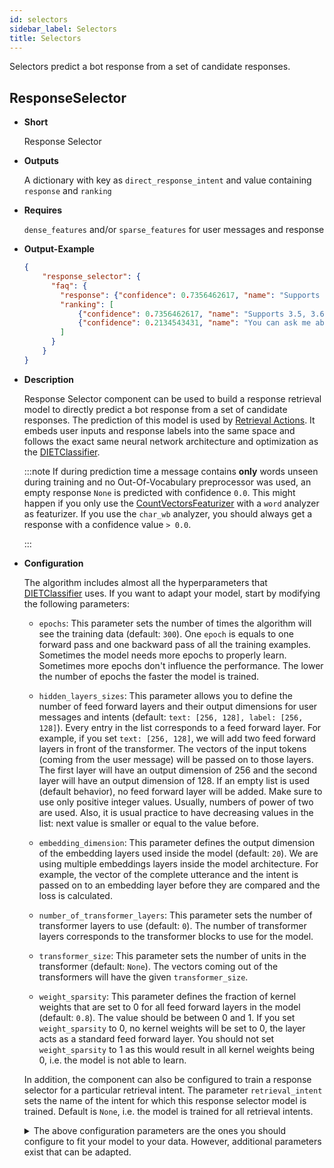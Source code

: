 ```yaml
---
id: selectors
sidebar_label: Selectors
title: Selectors
---
```


Selectors predict a bot response from a set of candidate responses.


## ResponseSelector


* **Short**

  Response Selector



* **Outputs**

  A dictionary with key as `direct_response_intent` and value containing `response` and `ranking`



* **Requires**

  `dense_features` and/or `sparse_features` for user messages and response



* **Output-Example**

  ```json
  {
      "response_selector": {
        "faq": {
          "response": {"confidence": 0.7356462617, "name": "Supports 3.5, 3.6 and 3.7, recommended version is 3.6"},
          "ranking": [
              {"confidence": 0.7356462617, "name": "Supports 3.5, 3.6 and 3.7, recommended version is 3.6"},
              {"confidence": 0.2134543431, "name": "You can ask me about how to get started"}
          ]
        }
      }
  }
  ```



* **Description**

  Response Selector component can be used to build a response retrieval model to directly predict a bot response from
  a set of candidate responses. The prediction of this model is used by [Retrieval Actions](../retrieval-actions).
  It embeds user inputs and response labels into the same space and follows the exact same
  neural network architecture and optimization as the [DIETClassifier](../components/intent-classifiers.mdx#dietclassifier).

  :::note
  If during prediction time a message contains **only** words unseen during training
  and no Out-Of-Vocabulary preprocessor was used, an empty response `None` is predicted with confidence
  `0.0`. This might happen if you only use the [CountVectorsFeaturizer](../components/featurizers.mdx#countvectorsfeaturizer) with a `word` analyzer
  as featurizer. If you use the `char_wb` analyzer, you should always get a response with a confidence
  value `> 0.0`.

  :::



* **Configuration**

  The algorithm includes almost all the hyperparameters that [DIETClassifier](../components/intent-classifiers.mdx#dietclassifier) uses.
  If you want to adapt your model, start by modifying the following parameters:

  * `epochs`:
    This parameter sets the number of times the algorithm will see the training data (default: `300`).
    One `epoch` is equals to one forward pass and one backward pass of all the training examples.
    Sometimes the model needs more epochs to properly learn.
    Sometimes more epochs don't influence the performance.
    The lower the number of epochs the faster the model is trained.

  * `hidden_layers_sizes`:
    This parameter allows you to define the number of feed forward layers and their output
    dimensions for user messages and intents (default: `text: [256, 128], label: [256, 128]`).
    Every entry in the list corresponds to a feed forward layer.
    For example, if you set `text: [256, 128]`, we will add two feed forward layers in front of
    the transformer. The vectors of the input tokens (coming from the user message) will be passed on to those
    layers. The first layer will have an output dimension of 256 and the second layer will have an output
    dimension of 128. If an empty list is used (default behavior), no feed forward layer will be
    added.
    Make sure to use only positive integer values. Usually, numbers of power of two are used.
    Also, it is usual practice to have decreasing values in the list: next value is smaller or equal to the
    value before.

  * `embedding_dimension`:
    This parameter defines the output dimension of the embedding layers used inside the model (default: `20`).
    We are using multiple embeddings layers inside the model architecture.
    For example, the vector of the complete utterance and the intent is passed on to an embedding layer before
    they are compared and the loss is calculated.

  * `number_of_transformer_layers`:
    This parameter sets the number of transformer layers to use (default: `0`).
    The number of transformer layers corresponds to the transformer blocks to use for the model.

  * `transformer_size`:
    This parameter sets the number of units in the transformer (default: `None`).
    The vectors coming out of the transformers will have the given `transformer_size`.

  * `weight_sparsity`:
    This parameter defines the fraction of kernel weights that are set to 0 for all feed forward layers
    in the model (default: `0.8`). The value should be between 0 and 1. If you set `weight_sparsity`
    to 0, no kernel weights will be set to 0, the layer acts as a standard feed forward layer. You should not
    set `weight_sparsity` to 1 as this would result in all kernel weights being 0, i.e. the model is not able
    to learn.

  In addition, the component can also be configured to train a response selector for a particular retrieval intent.
  The parameter `retrieval_intent` sets the name of the intent for which this response selector model is trained.
  Default is `None`, i.e. the model is trained for all retrieval intents.

  <details>
    <summary>
      The above configuration parameters are the ones you should configure to fit your model to your data.
      However, additional parameters exist that can be adapted.
    </summary>

    ```
    +---------------------------------+-------------------+--------------------------------------------------------------+
    | Parameter                       | Default Value     | Description                                                  |
    +=================================+===================+==============================================================+
    | hidden_layers_sizes             | text: [256, 128]  | Hidden layer sizes for layers before the embedding layers    |
    |                                 | label: [256, 128] | for user messages and labels. The number of hidden layers is |
    |                                 |                   | equal to the length of the corresponding.                    |
    +---------------------------------+-------------------+--------------------------------------------------------------+
    | share_hidden_layers             | False             | Whether to share the hidden layer weights between user       |
    |                                 |                   | messages and labels.                                         |
    +---------------------------------+-------------------+--------------------------------------------------------------+
    | transformer_size                | None              | Number of units in transformer.                              |
    +---------------------------------+-------------------+--------------------------------------------------------------+
    | number_of_transformer_layers    | 0                 | Number of transformer layers.                                |
    +---------------------------------+-------------------+--------------------------------------------------------------+
    | number_of_attention_heads       | 4                 | Number of attention heads in transformer.                    |
    +---------------------------------+-------------------+--------------------------------------------------------------+
    | use_key_relative_attention      | False             | If 'True' use key relative embeddings in attention.          |
    +---------------------------------+-------------------+--------------------------------------------------------------+
    | use_value_relative_attention    | False             | If 'True' use value relative embeddings in attention.        |
    +---------------------------------+-------------------+--------------------------------------------------------------+
    | max_relative_position           | None              | Maximum position for relative embeddings.                    |
    +---------------------------------+-------------------+--------------------------------------------------------------+
    | unidirectional_encoder          | False             | Use a unidirectional or bidirectional encoder.               |
    +---------------------------------+-------------------+--------------------------------------------------------------+
    | batch_size                      | [64, 256]         | Initial and final value for batch sizes.                     |
    |                                 |                   | Batch size will be linearly increased for each epoch.        |
    +---------------------------------+-------------------+--------------------------------------------------------------+
    | batch_strategy                  | "balanced"        | Strategy used when creating batches.                         |
    |                                 |                   | Can be either 'sequence' or 'balanced'.                      |
    +---------------------------------+-------------------+--------------------------------------------------------------+
    | epochs                          | 300               | Number of epochs to train.                                   |
    +---------------------------------+-------------------+--------------------------------------------------------------+
    | random_seed                     | None              | Set random seed to any 'int' to get reproducible results.    |
    +---------------------------------+-------------------+--------------------------------------------------------------+
    | learning_rate                   | 0.001             | Initial learning rate for the optimizer.                     |
    +---------------------------------+-------------------+--------------------------------------------------------------+
    | embedding_dimension             | 20                | Dimension size of embedding vectors.                         |
    +---------------------------------+-------------------+--------------------------------------------------------------+
    | dense_dimension                 | text: 512         | Dense dimension for sparse features to use if no dense       |
    |                                 | label: 512        | features are present.                                        |
    +---------------------------------+-------------------+--------------------------------------------------------------+
    | concat_dimension                | text: 512         | Concat dimension for sequence and sentence features.         |
    |                                 | label: 512        |                                                              |
    +---------------------------------+-------------------+--------------------------------------------------------------+
    | number_of_negative_examples     | 20                | The number of incorrect labels. The algorithm will minimize  |
    |                                 |                   | their similarity to the user input during training.          |
    +---------------------------------+-------------------+--------------------------------------------------------------+
    | similarity_type                 | "auto"            | Type of similarity measure to use, either 'auto' or 'cosine' |
    |                                 |                   | or 'inner'.                                                  |
    +---------------------------------+-------------------+--------------------------------------------------------------+
    | loss_type                       | "softmax"         | The type of the loss function, either 'softmax' or 'margin'. |
    +---------------------------------+-------------------+--------------------------------------------------------------+
    | ranking_length                  | 10                | Number of top actions to normalize scores for loss type      |
    |                                 |                   | 'softmax'. Set to 0 to turn off normalization.               |
    +---------------------------------+-------------------+--------------------------------------------------------------+
    | maximum_positive_similarity     | 0.8               | Indicates how similar the algorithm should try to make       |
    |                                 |                   | embedding vectors for correct labels.                        |
    |                                 |                   | Should be 0.0 < ... < 1.0 for 'cosine' similarity type.      |
    +---------------------------------+-------------------+--------------------------------------------------------------+
    | maximum_negative_similarity     | -0.4              | Maximum negative similarity for incorrect labels.            |
    |                                 |                   | Should be -1.0 < ... < 1.0 for 'cosine' similarity type.     |
    +---------------------------------+-------------------+--------------------------------------------------------------+
    | use_maximum_negative_similarity | True              | If 'True' the algorithm only minimizes maximum similarity    |
    |                                 |                   | over incorrect intent labels, used only if 'loss_type' is    |
    |                                 |                   | set to 'margin'.                                             |
    +---------------------------------+-------------------+--------------------------------------------------------------+
    | scale_loss                      | True              | Scale loss inverse proportionally to confidence of correct   |
    |                                 |                   | prediction.                                                  |
    +---------------------------------+-------------------+--------------------------------------------------------------+
    | regularization_constant         | 0.002             | The scale of regularization.                                 |
    +---------------------------------+-------------------+--------------------------------------------------------------+
    | negative_margin_scale           | 0.8               | The scale of how important is to minimize the maximum        |
    |                                 |                   | similarity between embeddings of different labels.           |
    +---------------------------------+-------------------+--------------------------------------------------------------+
    | weight_sparsity                 | 0.8               | Sparsity of the weights in dense layers.                     |
    |                                 |                   | Value should be between 0 and 1.                             |
    +---------------------------------+-------------------+--------------------------------------------------------------+
    | drop_rate                       | 0.2               | Dropout rate for encoder. Value should be between 0 and 1.   |
    |                                 |                   | The higher the value the higher the regularization effect.   |
    +---------------------------------+-------------------+--------------------------------------------------------------+
    | drop_rate_attention             | 0.0               | Dropout rate for attention. Value should be between 0 and 1. |
    |                                 |                   | The higher the value the higher the regularization effect.   |
    +---------------------------------+-------------------+--------------------------------------------------------------+
    | use_sparse_input_dropout        | False             | If 'True' apply dropout to sparse input tensors.             |
    +---------------------------------+-------------------+--------------------------------------------------------------+
    | use_dense_input_dropout         | False             | If 'True' apply dropout to dense input tensors.              |
    +---------------------------------+-------------------+--------------------------------------------------------------+
    | evaluate_every_number_of_epochs | 20                | How often to calculate validation accuracy.                  |
    |                                 |                   | Set to '-1' to evaluate just once at the end of training.    |
    +---------------------------------+-------------------+--------------------------------------------------------------+
    | evaluate_on_number_of_examples  | 0                 | How many examples to use for hold out validation set.        |
    |                                 |                   | Large values may hurt performance, e.g. model accuracy.      |
    +---------------------------------+-------------------+--------------------------------------------------------------+
    | use_masked_language_model       | False             | If 'True' random tokens of the input message will be masked  |
    |                                 |                   | and the model should predict those tokens.                   |
    +---------------------------------+-------------------+--------------------------------------------------------------+
    | retrieval_intent                | None              | Name of the intent for which this response selector model is |
    |                                 |                   | trained.                                                     |
    +---------------------------------+-------------------+--------------------------------------------------------------+
    | tensorboard_log_directory       | None              | If you want to use tensorboard to visualize training         |
    |                                 |                   | metrics, set this option to a valid output directory. You    |
    |                                 |                   | can view the training metrics after training in tensorboard  |
    |                                 |                   | via 'tensorboard --logdir <path-to-given-directory>'.        |
    +---------------------------------+-------------------+--------------------------------------------------------------+
    | tensorboard_log_level           | "epoch"           | Define when training metrics for tensorboard should be       |
    |                                 |                   | logged. Either after every epoch ("epoch") or for every      |
    |                                 |                   | training step ("minibatch").                                 |
    +---------------------------------+-------------------+--------------------------------------------------------------+
    | featurizers                     | []                | List of featurizer names (alias names). Only features        |
    |                                 |                   | coming from the listed names are used. If list is empty      |
    |                                 |                   | all available features are used.                             |
    +---------------------------------+-------------------+--------------------------------------------------------------+
    ```

    :::note
    For `cosine` similarity `maximum_positive_similarity` and `maximum_negative_similarity` should
    be between `-1` and `1`.

    :::

    :::note
    There is an option to use linearly increasing batch size. The idea comes from
    [https://arxiv.org/abs/1711.00489](https://arxiv.org/abs/1711.00489).
    In order to do it pass a list to `batch_size`, e.g. `"batch_size": [64, 256]` (default behavior).
    If constant `batch_size` is required, pass an `int`, e.g. `"batch_size": 64`.

    :::

    :::note
    Parameter `maximum_negative_similarity` is set to a negative value to mimic the original
    starspace algorithm in the case `maximum_negative_similarity = maximum_positive_similarity`
    and `use_maximum_negative_similarity = False`.
    See [starspace paper](https://arxiv.org/abs/1709.03856) for details.

    :::
  </details>

